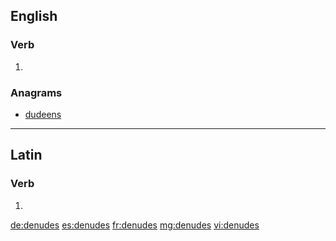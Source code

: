 ==English==

===Verb===
{{head|en}}

# {{en-third-person singular of|denude}}

===Anagrams===
* [[dudeens#English|dudeens]]

----

==Latin==

===Verb===
{{la-verb-form|dēnūdēs}}

# {{conjugation of|dēnūdō||2|s|pres|act|sub|lang=la}}

[[de:denudes]]
[[es:denudes]]
[[fr:denudes]]
[[mg:denudes]]
[[vi:denudes]]